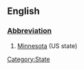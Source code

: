 ==English==
[[Category:State]]
===[[Wiktionary:List of acronyms and abbreviations|Abbreviation]]===
#[[Minnesota]] (US state)